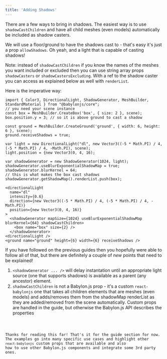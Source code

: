 ```yaml
---
title: 'Adding Shadows'
---
```


There are a few ways to bring in shadows. The easiest way is to use
`shadowCastChildren` and have all child meshes (even models) automatically be
included as shadow casters.

We will use a floor/ground to have the shadows cast to - that's easy it's just a
prop `allowShadows`. Oh yeah, and a light that is capable of casting shadows!

Note: instead of `shadowCastChildren` if you know the names of the meshes you
want included or excluded then you can use string array props `shadowCasters` or
`shadowCastersExcluding`. With a ref to the shadow caster you can access as
explained below as well with `renderList`.

Here is the imperative way:

```tsx
import { Color3, DirectionalLight, ShadowGenerator, MeshBuilder, StandardMaterial } from "@babylonjs/core";
// you need your scene instance
const box = MeshBuilder.CreateBox('box', { size: 2 }, scene);
box.position.y = 3; // so it is above ground to cast a shadow

const ground = MeshBuilder.CreateGround('ground', { width: 6, height: 6 }, scene);
ground.receiveShadows = true;

var light = new DirectionalLight("dl", new Vector3((-5 * Math.PI) / 4, (-5 * Math.PI) / 4, -Math.PI), scene);
light.position = {new Vector3(0, 4, 16);

var shadowGenerator = new ShadowGenerator(1024, light);
shadowGenerator.useBlurExponentialShadowMap = true;
shadowGenerator.blurKernel = 64;
// this is what makes the box cast shadows
shadowGenerator.getShadowMap().renderList.push(box);
```

```tsx
<directionalLight
  name="dl"
  intensity={0.6}
  direction={new Vector3((-5 * Math.PI) / 4, (-5 * Math.PI) / 4, -Math.PI)}
  position={new Vector3(0, 4, 16)}
>
  <shadowGenerator mapSize={1024} useBlurExponentialShadowMap blurKernel={64} shadowCastChildren>
    <box name="box" size={2} />
  </shadowGenerator>
<directionalLight />
<ground name="ground" height={6} width={6} receiveShadows />
```

If you have followed on the previous guides then you hopefully were able to
follow all of that, but there are definitely a couple of _new_ points that need
to be explained!

1. `<shadowGenerator ... />` will delay instantation until an appropriate light
   source (one that supports shadows) is available as a parent (any ancestor)
   element.
2. `shadowCastChildren` is not a Babylon.js prop - it's a custom
   `react-babylonjs` one that takes all children elements that are meshes (even
   models) and adds/removes them from the shadowMap renderList as they are
   added/removed from the scene automatically. Custom props are handled in the
   guide, but otherwise the Babylon.js API describes the properties

<code src="./AddingShadows.tsx" />

Thanks for reading this far! That's it for the guide section for now. The
examples go into many specific use cases and highlight other `react-babylonjs`
custom props that are available and also how to use other Babylon.js components
and integrate some 3rd party ones.
